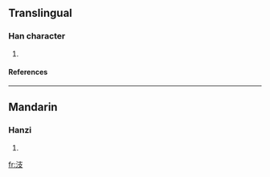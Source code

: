 ==Translingual==
===Han character===
{{Han char|rn=85|rad=水|as=04|sn=7|four=3414<sub>7</sub>|canj=水十水 (EJE)}}
# {{defn|Han|sort=水04}}
====References====
{{Han ref|kx=0607.060|dkj=17149|dj=1000.080|hdz=31560.010|uh=6C65|ud=27749|bh=CB5B|bd=52059}}

----
==Mandarin==
===Hanzi===
{{cmn-hanzi|pin=[[gǔ]] ([[gu3]]), [[zhī]] ([[zhi1]])|wg=ku<sup>3</sup>, chih<sup>1</sup>}}
# {{defn|Mandarin}}

[[fr:汥]]